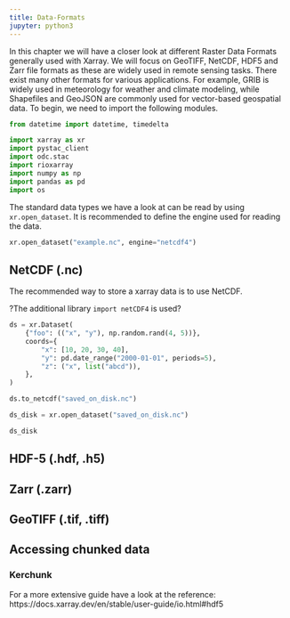 ```yaml
---
title: Data-Formats
jupyter: python3
---
```




In this chapter we will have a closer look at different Raster Data Formats generally used with Xarray. We will focus on GeoTIFF, NetCDF, HDF5 and Zarr file formats as these are widely used in remote sensing tasks.
There exist many other formats for various applications. For example, GRIB is widely used in meteorology for weather and climate modeling, while Shapefiles and GeoJSON are commonly used for vector-based geospatial data. 
To begin, we need to import the following modules.

```python
from datetime import datetime, timedelta

import xarray as xr
import pystac_client
import odc.stac
import rioxarray
import numpy as np
import pandas as pd
import os
```

The standard data types we have a look at can be read by using ``` xr.open_dataset```. It is recommended to define the engine used for reading the data.

```python
xr.open_dataset("example.nc", engine="netcdf4")
```


## NetCDF (.nc)
The recommended way to store a xarray data is to use NetCDF. 

?The additional library ```import netCDF4``` is used?

```python
ds = xr.Dataset(
    {"foo": (("x", "y"), np.random.rand(4, 5))},
    coords={
        "x": [10, 20, 30, 40],
        "y": pd.date_range("2000-01-01", periods=5),
        "z": ("x", list("abcd")),
    },
)

ds.to_netcdf("saved_on_disk.nc")
```

```python

ds_disk = xr.open_dataset("saved_on_disk.nc")

ds_disk
```


## HDF-5 (.hdf, .h5)

## Zarr (.zarr)

## GeoTIFF (.tif, .tiff)



## Accessing chunked data
### Kerchunk


For a more extensive guide have a look at the reference:
https://docs.xarray.dev/en/stable/user-guide/io.html#hdf5
